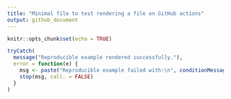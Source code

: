 ```yaml
---
title: "Minimal file to test rendering a file on GitHub actions"
output: github_document
---
```


```r
knitr::opts_chunk$set(echo = TRUE)
```

```r
tryCatch(
  message("Reproducible example rendered successfully."),
  error = function(e) {
    msg <- paste("Reproducible example failed with:\n", conditionMessage(e))
    stop(msg, call. = FALSE)
  }
)
```

